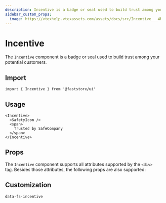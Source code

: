 ```yaml
---
description: Incentive is a badge or seal used to build trust among your potential customers. 
sidebar_custom_props: 
  image: https://vtexhelp.vtexassets.com/assets/docs/src/Incentive___4b96b39584c94ebd87605a4472559c4b.png
---
```



# Incentive

The `Incentive` component is a badge or seal used to build trust among your potential customers. 

## Import

```tsx
import { Incentive } from '@faststore/ui'
```

## Usage

```tsx live
<Incentive>
  <SafetyIcon />
  <span>
    Trusted by SafeCompany
  </span>
</Incentive>
```

## Props

The `Incentive` component supports all attributes supported by the `<div>` tag. Besides those attributes, the following props are also supported:

<PropsSection name="Incentive" />

## Customization

`data-fs-incentive`
